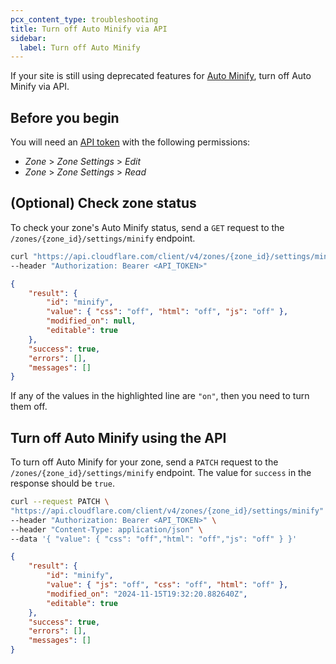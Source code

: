 ```yaml
---
pcx_content_type: troubleshooting
title: Turn off Auto Minify via API
sidebar:
  label: Turn off Auto Minify
---
```


If your site is still using deprecated features for [Auto Minify](/fundamentals/api/reference/deprecations/#2024-08-05), turn off Auto Minify via API.

## Before you begin

You will need an [API token](/fundamentals/api/get-started/create-token/) with the following permissions:

- _Zone_ > _Zone Settings_ > _Edit_
- _Zone_ > _Zone Settings_ > _Read_

## (Optional) Check zone status

To check your zone's Auto Minify status, send a `GET` request to the `/zones/{zone_id}/settings/minify` endpoint.

```bash
curl "https://api.cloudflare.com/client/v4/zones/{zone_id}/settings/minify" \
--header "Authorization: Bearer <API_TOKEN>"
```

```json output {4}
{
	"result": {
		"id": "minify",
		"value": { "css": "off", "html": "off", "js": "off" },
		"modified_on": null,
		"editable": true
	},
	"success": true,
	"errors": [],
	"messages": []
}
```

If any of the values in the highlighted line are `"on"`, then you need to turn them off.

## Turn off Auto Minify using the API

To turn off Auto Minify for your zone, send a `PATCH` request to the `/zones/{zone_id}/settings/minify` endpoint. The value for `success` in the response should be `true`.

```bash
curl --request PATCH \
"https://api.cloudflare.com/client/v4/zones/{zone_id}/settings/minify" \
--header "Authorization: Bearer <API_TOKEN>" \
--header "Content-Type: application/json" \
--data '{ "value": { "css": "off","html": "off","js": "off" } }'
```

```json output {8}
{
	"result": {
		"id": "minify",
		"value": { "js": "off", "css": "off", "html": "off" },
		"modified_on": "2024-11-15T19:32:20.882640Z",
		"editable": true
	},
	"success": true,
	"errors": [],
	"messages": []
}
```
